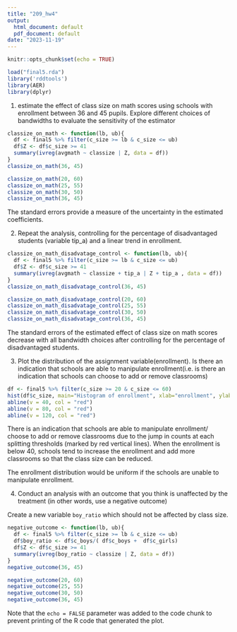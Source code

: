 ```yaml
---
title: "209_hw4"
output:
  html_document: default
  pdf_document: default
date: "2023-11-19"
---
```


```r
knitr::opts_chunk$set(echo = TRUE)
```


```r
load("final5.rda")
library('rddtools')
library(AER)
library(dplyr)

```
1. estimate the effect of class size on math scores using schools with enrollment between 36 and 45 pupils. Explore different choices of bandwidths to evaluate the sensitivity of the estimator

```r
classize_on_math <- function(lb, ub){
  df <- final5 %>% filter(c_size >= lb & c_size <= ub)
  df$Z <- df$c_size >= 41
  summary(ivreg(avgmath ~ classize | Z, data = df))
}
classize_on_math(36, 45)
```

```r
classize_on_math(20, 60)
classize_on_math(25, 55)
classize_on_math(30, 50)
classize_on_math(36, 45)

```
The standard errors provide a measure of the uncertainty in the estimated coefficients. 



2. Repeat the analysis, controlling for the percentage of disadvantaged students (variable tip_a) and a linear trend in enrollment.

```r
classize_on_math_disadvatage_control <- function(lb, ub){
  df <- final5 %>% filter(c_size >= lb & c_size <= ub)
  df$Z <- df$c_size >= 41
  summary(ivreg(avgmath ~ classize + tip_a | Z + tip_a , data = df))
}
classize_on_math_disadvatage_control(36, 45)

```

```r
classize_on_math_disadvatage_control(20, 60)
classize_on_math_disadvatage_control(25, 55)
classize_on_math_disadvatage_control(30, 50)
classize_on_math_disadvatage_control(36, 45)
```


The standard errors of the estimated effect of class size on math scores decrease with all bandwidth choices after controlling for the percentage of disadvantaged students.

3. Plot the distribution of the assignment variable(enrollment). Is there an indication that schools are able to manipulate enrollment(i.e. is there an indication that schools can choose to add or remove classrooms)

```r
df <- final5 %>% filter(c_size >= 20 & c_size <= 60)
hist(df$c_size, main="Histogram of enrollment", xlab="enrollment", ylab="counts")
abline(v = 40, col = "red")
abline(v = 80, col = "red")
abline(v = 120, col = "red")
```
There is an indication that schools are able to manipulate enrollment/ choose to add or remove classrooms due to the jump in counts at each splitting thresholds (marked by red vertical lines). When the enrollment is below 40, schools tend to increase the enrollment and add more classrooms so that the class size can be reduced.

The enrollment distribution would be uniform if the schools are unable to manipulate enrollment. 



4. Conduct an analysis with an outcome that you think is unaffected by the treatment (in other words, use a negative outcome)


Create a new variable `boy_ratio` which should not be affected by class size.


```r

negative_outcome <- function(lb, ub){
  df <- final5 %>% filter(c_size >= lb & c_size <= ub)
  df$boy_ratio <- df$c_boys/( df$c_boys +  df$c_girls)
  df$Z <- df$c_size >= 41
  summary(ivreg(boy_ratio ~ classize | Z, data = df))
}
negative_outcome(36, 45)
```
```r
negative_outcome(20, 60)
negative_outcome(25, 55)
negative_outcome(30, 50)
negative_outcome(36, 45)
```



Note that the `echo = FALSE` parameter was added to the code chunk to prevent printing of the R code that generated the plot.
